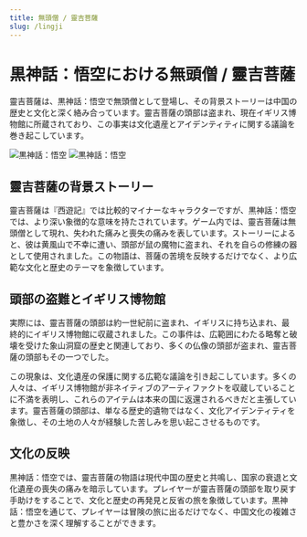 ```yaml
---
title: 無頭僧 / 靈吉菩薩
slug: /lingji
---
```


# 黒神話：悟空における無頭僧 / 靈吉菩薩

靈吉菩薩は、黒神話：悟空で無頭僧として登場し、その背景ストーリーは中国の歴史と文化と深く絡み合っています。靈吉菩薩の頭部は盗まれ、現在イギリス博物館に所蔵されており、この事実は文化遺産とアイデンティティに関する議論を巻き起こしています。

<img src="https://image.informedainews.com/wutou.jpg" alt="黒神話：悟空"/>

<img src="https://image.informedainews.com/linji.jpeg" alt="黒神話：悟空"/>

## 靈吉菩薩の背景ストーリー

靈吉菩薩は『西遊記』では比較的マイナーなキャラクターですが、黒神話：悟空では、より深い象徴的な意味を持たされています。ゲーム内では、靈吉菩薩は無頭僧として現れ、失われた痛みと喪失の痛みを表しています。ストーリーによると、彼は黄風山で不幸に遭い、頭部が鼠の魔物に盗まれ、それを自らの修練の器として使用されました。この物語は、菩薩の苦境を反映するだけでなく、より広範な文化と歴史のテーマを象徴しています。

## 頭部の盗難とイギリス博物館

実際には、靈吉菩薩の頭部は約一世紀前に盗まれ、イギリスに持ち込まれ、最終的にイギリス博物館に収蔵されました。この事件は、広範囲にわたる略奪と破壊を受けた象山洞窟の歴史と関連しており、多くの仏像の頭部が盗まれ、靈吉菩薩の頭部もその一つでした。

この現象は、文化遺産の保護に関する広範な議論を引き起こしています。多くの人々は、イギリス博物館が非ネイティブのアーティファクトを収蔵していることに不満を表明し、これらのアイテムは本来の国に返還されるべきだと主張しています。靈吉菩薩の頭部は、単なる歴史的遺物ではなく、文化アイデンティティを象徴し、その土地の人々が経験した苦しみを思い起こさせるものです。

## 文化の反映

黒神話：悟空では、靈吉菩薩の物語は現代中国の歴史と共鳴し、国家の衰退と文化遺産の喪失の痛みを暗示しています。プレイヤーが靈吉菩薩の頭部を取り戻す手助けをすることで、文化と歴史の再発見と反省の旅を象徴しています。黒神話：悟空を通じて、プレイヤーは冒険の旅に出るだけでなく、中国文化の複雑さと豊かさを深く理解することができます。